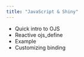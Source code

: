 ```yaml
---
title: "JavaScript & Shiny"
---
```


- Quick intro to OJS
- Reactive ojs_define
- Example
- Customizing binding
